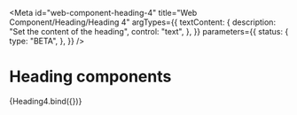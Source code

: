 <!-- @license CC0-1.0 -->


<Meta
  id="web-component-heading-4"
  title="Web Component/Heading/Heading 4"
  argTypes={{
    textContent: {
      description: "Set the content of the heading",
      control: "text",
    },
  }}
  parameters={{
    status: {
      type: "BETA",
    },
  }}
/>

# Heading components

<Canvas>
  <Story
    name="Default"
    args={{
      textContent: "The Quick Brown Fox Jumps Over The Lazy Dog",
    }}
  >
    {Heading4.bind({})}
  </Story>
</Canvas>

<ArgsTable story="Default" />
